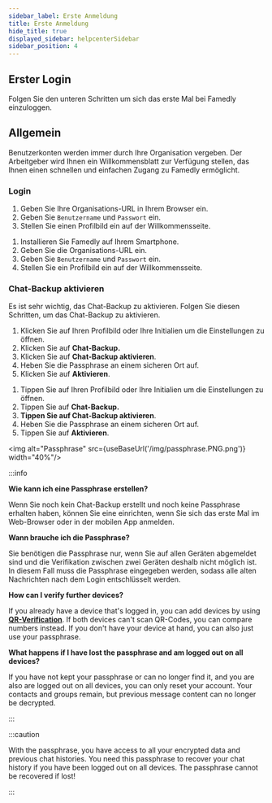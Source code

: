 ```yaml
---
sidebar_label: Erste Anmeldung
title: Erste Anmeldung
hide_title: true
displayed_sidebar: helpcenterSidebar
sidebar_position: 4
---
```



<div class="hero hero--primary">
  <div class="container">
    <h2 class="hero__title">Erster Login</h2>
    <p class="hero__subtitle">Folgen Sie den unteren Schritten um sich das erste Mal bei Famedly einzuloggen.</p>
  </div>
</div>

## Allgemein

Benutzerkonten werden immer durch Ihre Organisation vergeben. Der Arbeitgeber wird Ihnen ein Willkommensblatt zur Verfügung stellen, das Ihnen einen schnellen und einfachen Zugang zu Famedly ermöglicht.

### Login

<Tabs groupId="operating-systems">
  <TabItem value="web" label="Web">
  <ol>
    <li>Geben Sie Ihre Organisations-URL in Ihrem Browser ein.</li>
    <li>Geben Sie <code>Benutzername</code> und <code>Passwort</code> ein.</li>
    <li>Stellen Sie einen Profilbild ein auf der Willkommensseite.</li>
  </ol>
  </TabItem>
  <TabItem value="mobil" label="Mobil" default>
  <ol>
    <li>Installieren Sie Famedly auf Ihrem Smartphone.</li>
    <li>Geben Sie die Organisations-URL ein.</li>
    <li>Geben Sie <code>Benutzername</code> und <code>Passwort</code> ein.</li>
    <li>Stellen Sie ein Profilbild ein auf der Willkommensseite.</li>
  </ol>
  </TabItem>
</Tabs>

### Chat-Backup aktivieren

Es ist sehr wichtig, das Chat-Backup zu aktivieren. Folgen Sie diesen Schritten, um das Chat-Backup zu aktivieren.

<Tabs groupId="operating-systems">
  <TabItem value="web" label="Web">
  <ol>
    <li>Klicken Sie auf Ihren Profilbild oder Ihre Initialien um die Einstellungen zu öffnen.</li>
    <li>Klicken Sie auf <b>Chat-Backup.</b></li>
    <li>Klicken Sie auf <b>Chat-Backup aktivieren</b>.</li>
    <li>Heben Sie die Passphrase an einem sicheren Ort auf.</li>
    <li>Klicken Sie auf <b>Aktivieren</b>.</li>    
  </ol>
  </TabItem>
  <TabItem value="mobil" label="Mobil" default>
  <ol>
    <li>Tippen Sie auf Ihren Profilbild oder Ihre Initialien um die Einstellungen zu öffnen.</li>
    <li>Tippen Sie auf <b>Chat-Backup.</b></li>
    <li><b>Tippen Sie auf Chat-Backup aktivieren</b>.</li>
    <li>Heben Sie die Passphrase an einem sicheren Ort auf.</li>
    <li>Tippen Sie auf <b>Aktivieren</b>.</li>
  </ol>
  </TabItem>
</Tabs>

<img alt="Passphrase" src={useBaseUrl('/img/passphrase.PNG.png')} width="40%"/>

:::info

**Wie kann ich eine Passphrase erstellen?**

Wenn Sie noch kein Chat-Backup erstellt und noch keine Passphrase erhalten haben, können Sie eine einrichten, wenn Sie sich das erste Mal im Web-Browser oder in der mobilen App anmelden.

**Wann brauche ich die Passphrase?**

Sie benötigen die Passphrase nur, wenn Sie auf allen Geräten abgemeldet sind und die Verifikation zwischen zwei Geräten deshalb nicht möglich ist. In diesem Fall muss die Passphrase eingegeben werden, sodass alle alten Nachrichten nach dem Login entschlüsselt werden. 

**How can I verify further devices?** 

If you already have a device that's logged in, you can add devices by using [**QR-Verification**](../using-famedly/qr-verification). If both devices can't scan QR-Codes, you can compare numbers instead. If you don't have your device at hand, you can also just use your passphrase. 

**What happens if I have lost the passphrase and am logged out on all devices?**

If you have not kept your passphrase or can no longer find it, and you are also are logged out on all devices, you can only reset your account. Your contacts and groups remain, but previous message content can no longer be decrypted. 

:::

:::caution

With the passphrase, you have access to all your encrypted data and previous chat histories. You need this passphrase to recover your chat history if you have been logged out on all devices.
The passphrase cannot be recovered if lost!

:::

